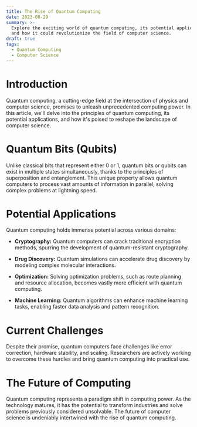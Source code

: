 ```yaml
---
title: The Rise of Quantum Computing
date: 2023-08-29
summary: >-
  Explore the exciting world of quantum computing, its potential applications,
  and how it could revolutionize the field of computer science.
draft: true
tags:
  - Quantum Computing
  - Computer Science
---
```

# Introduction

Quantum computing, a cutting-edge field at the intersection of physics and computer science, promises to unleash unprecedented computing power. In this article, we'll delve into the principles of quantum computing, its potential applications, and how it's poised to reshape the landscape of computer science.

# Quantum Bits (Qubits)

Unlike classical bits that represent either 0 or 1, quantum bits or qubits can exist in multiple states simultaneously, thanks to the principles of superposition and entanglement. This unique property allows quantum computers to process vast amounts of information in parallel, solving complex problems at lightning speed.

# Potential Applications

Quantum computing holds immense potential across various domains:

* **Cryptography:** Quantum computers can crack traditional encryption methods, spurring the development of quantum-resistant cryptography.

* **Drug Discovery:** Quantum simulations can accelerate drug discovery by modeling complex molecular interactions.

* **Optimization:** Solving optimization problems, such as route planning and resource allocation, becomes vastly more efficient with quantum computing.

* **Machine Learning:** Quantum algorithms can enhance machine learning tasks, enabling faster data analysis and pattern recognition.

# Current Challenges

Despite their promise, quantum computers face challenges like error correction, hardware stability, and scaling. Researchers are actively working to overcome these hurdles and bring quantum computing into practical use.

# The Future of Computing

Quantum computing represents a paradigm shift in computing power. As the technology matures, it has the potential to transform industries and solve problems previously considered unsolvable. The future of computer science is undeniably intertwined with the rise of quantum computing.
